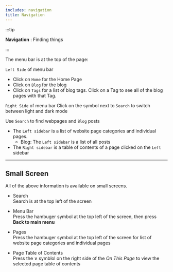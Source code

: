 ```yaml
---
includes: navigation
title: Navigation
---
```



:::tip

**Navigation** : Finding things
 
:::

The menu bar is at the top of the page:

`Left Side` of menu bar
- Click on `Home` for the Home Page
- Click on `Blog` for the blog
- Click on `Tags` for a list of blog tags. Click on a Tag to see all of the blog pages with that Tag.


`Right Side` of menu bar
Click on the symbol next to `Search` to switch between light and dark mode

Use `Search` to find webpages and `Blog` posts

- The `Left sidebar` is a list of website page categories and individual pages.
    - Blog: The `Left sidebar` is a list of all posts
- The `Right sidebar` is a table of contents of a page clicked on the `Left` sidebar

---

## Small Screen

All of the above information is available on small screens.

- Search  
Search is at the top left of the screen

- Menu Bar   
Press the hambuger symbol at the top left of the screen, then press **Back to main menu**

- Pages  
Press the hambuger symbol at the top left of the screen for list of website page categories and individual pages

- Page Table of Contents  
Press the ∨ symblol on the right side of the *On This Page* to view the selected page table of contents